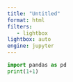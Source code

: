 ```yaml
---
title: "Untitled"
format: html
filters:
   - lightbox
lightbox: auto
engine: jupyter
---
```



```python

import pandas as pd
print(1+1)

```
